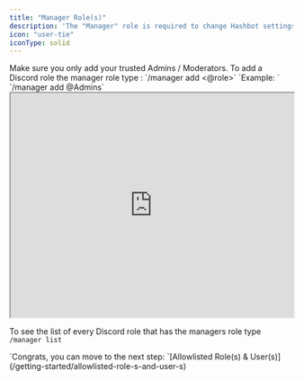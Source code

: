 ```yaml
---
title: "Manager Role(s)"
description: 'The "Manager" role is required to change Hashbot settings on your server or to edit the Blocklist. Be sure to only assign this role to trusted members of your team. Moderators do not need the ability to add and remove filters from Hashbot to be protected from impersonation (we will cover that in the next step). The necessity of this role will depend on your team structure.'
icon: "user-tie"
iconType: solid
---
```



<Note>
  Make sure you only add your trusted Admins / Moderators.
</Note>
To add a Discord role the manager role type : `/manager add <@role>`

<Info>
  `Example: ` `/manager add @Admins`
</Info>

<Frame>
<iframe src="https://cdn.iframe.ly/yr3hYXu" allowfullscreen="" scrolling="no" allow="encrypted-media *;" width="100%" height="400"></iframe>
</Frame>

To see the list of every Discord role that has the managers role type `/manager list`

<Check>
  `Congrats, you can move to the next step: `[Allowlisted Role(s) & User(s)](/getting-started/allowlisted-role-s-and-user-s)
</Check>
